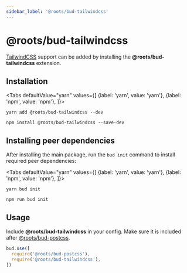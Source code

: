 ```yaml
---
sidebar_label: '@roots/bud-tailwindcss'
---
```



# @roots/bud-tailwindcss

[TailwindCSS](https://tailwindcss.org) support can be added by installing the **@roots/bud-tailwindcss** extension.

## Installation

<Tabs
  defaultValue="yarn"
  values={[
    {label: 'yarn', value: 'yarn'},
    {label: 'npm', value: 'npm'},
  ]}>
  <TabItem value="yarn">

    yarn add @roots/bud-tailwindcss --dev

  </TabItem>
  <TabItem value="npm">

    npm install @roots/bud-tailwindcss --save-dev

  </TabItem>
</Tabs>

## Installing peer dependencies

After installing the main package, run the `bud init` command to install required peer dependencies:

<Tabs
  defaultValue="yarn"
  values={[
    {label: 'yarn', value: 'yarn'},
    {label: 'npm', value: 'npm'},
  ]}>
  <TabItem value="yarn">

    yarn bud init

  </TabItem>
  <TabItem value="npm">

    npm run bud init

  </TabItem>
</Tabs>

## Usage

Include **@roots/bud-tailwindcss** in your config. Make sure it is included after [@roots/bud-postcss](/extensions/bud-postcss).

```js
bud.use([
  require('@roots/bud-postcss'),
  require('@roots/bud-tailwindcss'),
])
```
